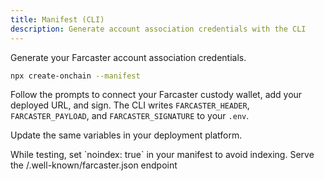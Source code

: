 ```yaml
---
title: Manifest (CLI)
description: Generate account association credentials with the CLI
---
```


Generate your Farcaster account association credentials.

```bash Terminal
npx create-onchain --manifest
```

Follow the prompts to connect your Farcaster custody wallet, add your deployed URL, and sign. The CLI writes `FARCASTER_HEADER`, `FARCASTER_PAYLOAD`, and `FARCASTER_SIGNATURE` to your `.env`.

Update the same variables in your deployment platform.

<Warning>
While testing, set `noindex: true` in your manifest to avoid indexing.
</Warning>

<Card title="Create farcaster.json" icon="file" href="/mini-apps/quickstart/turn-your-app-into-a-mini-app/create-farcaster-json">
Serve the /.well-known/farcaster.json endpoint
</Card>


